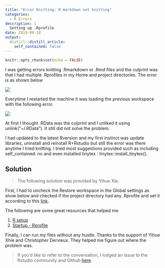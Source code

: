 ```yaml
---
title: "Error Knitting: R markdown not knitting"
categories:
  - R Errors
description: |
  Setting up .Rprofile
date: 2019-08-18
output:
  distill::distill_article:
    self_contained: false
---
```



```r
knitr::opts_chunk$set(echo = FALSE)
```

I was getting errors knitting .Rmarkdown or .Rmd files and the culprint was that I had multiple .Rprofiles in my Home and project directories. The error is as shown below


![](markdown_error.png)

Everytime I restarted the machine it was loading the previous workspace with the following error. 

![](markdown_error2.png)

At first I thought .RData was the culprint and I unliked it using unlink("~/.RData"). It still did not solve the problem.

I had updated to the latest Rversion and my first instinct was update libraries, uninstall and reinstall R+Rstudio but still the error was there anytime I tried knitting. I tried most suggestions provided such as including self_contained: no and even installed tinytex : tinytex::install_tinytex(). 


## Solution

> The following solution was provided by Yihue Xie.

First, I had to uncheck the Restore workspace in the Global settings as show below and checked if the project directory had any .Rprofile and set it according to this  [link](https://bookdown.org/yihui/blogdown/global-options.html). 


The following are some great resources that helped me

1. [R setup](https://csgillespie.github.io/efficientR/3-3-r-startup.html) 
2. [Startup - Rprofile ](https://whattheyforgot.org/r-startup.html#rprofile)

Finally, I can run my files without any hustle. Thanks to the support of Yihue Xhie and Christopher Dervieux. They helped me figure out where the problem was.



> If you'd like to refer to the conversation, I lodged an issue to the Rstudio community and Github [here](https://github.com/rstudio/rmarkdown/issues/1621).

